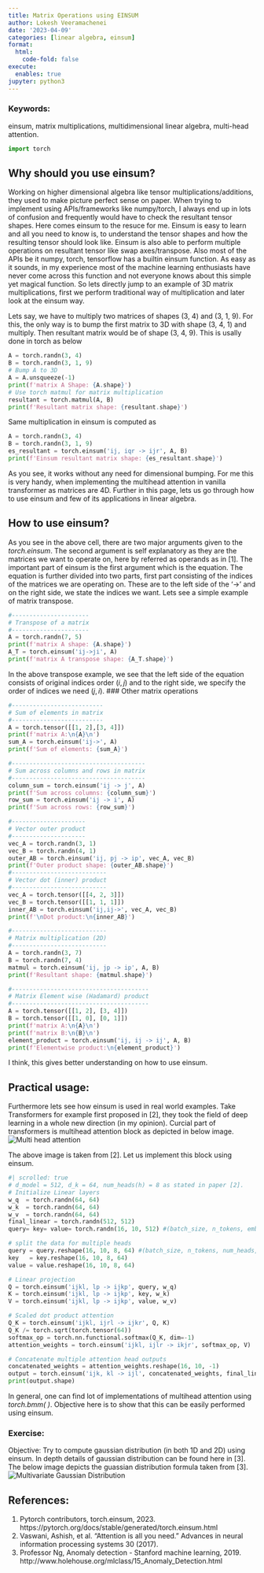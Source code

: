 ```yaml
---
title: Matrix Operations using EINSUM
author: Lokesh Veeramachenei
date: '2023-04-09'
categories: [linear algebra, einsum]
format:
  html:
    code-fold: false
execute:
  enables: true
jupyter: python3
---
```


### Keywords:
einsum, matrix multiplications, multidimensional linear algebra, multi-head attention.

```python
import torch
```

## Why should you use einsum?
Working on higher dimensional algebra like tensor multiplications/additions, they used to make picture perfect sense on paper. When trying to implement using APIs/frameworks like numpy/torch, I always end up in lots of confusion and frequently would have to check the resultant tensor shapes. Here comes einsum to the resuce for me. Einsum is easy to learn and all you need to know is, to understand the tensor shapes and how the resulting tensor should look like. Einsum is also able to perform multiple operations on resultant tensor like swap axes/transpose. Also most of the APIs be it numpy, torch, tensorflow has a builtin einsum function. As easy as it sounds, in my experience most of the machine learning enthusiasts have never come across this function and not everyone knows about this simple yet magical function. So lets directly jump to an example of 3D matrix multiplications, first we perform traditional way of multiplication and later look at the einsum way.

Lets say, we have to multiply two matrices of shapes (3, 4) and (3, 1, 9). For this, the only way is to bump the first matrix to 3D with shape (3, 4, 1) and multiply. Then resultant matrix would be of shape (3, 4, 9). This is usally done in torch as below

```python
A = torch.randn(3, 4)
B = torch.randn(3, 1, 9)
# Bump A to 3D
A = A.unsqueeze(-1)
print(f'matrix A Shape: {A.shape}')
# Use torch matmul for matrix multiplication
resultant = torch.matmul(A, B)
print(f'Resultant matrix shape: {resultant.shape}')
```

Same multiplication in einsum is computed as

```python
A = torch.randn(3, 4)
B = torch.randn(3, 1, 9)
es_resultant = torch.einsum('ij, iqr -> ijr', A, B)
print(f'Einsum resultant matrix shape: {es_resultant.shape}')
```

As you see, it works without any need for dimensional bumping. For me this is very handy, when implementing the multihead attention in vanilla transformer as matrices are 4D. Further in this page, lets us go through how to use einsum and few of its applications in linear algebra.

## How to use einsum?
As you see in the above cell, there are two major arguments given to the _torch.einsum_. The second argument is self explanatory as they are the matrices we want to operate on, here by referred as operands as in [1]. The important part of einsum is the first argument which is the equation. The equation is further divided into two parts, first part consisting of the indices of the matrices we are operating on. These are to the left side of the '->' and on the right side, we state the indices we want. Lets see a simple example of matrix transpose.

```python
#----------------------
# Transpose of a matrix
#----------------------
A = torch.randn(7, 5)
print(f'matrix A shape: {A.shape}')
A_T = torch.einsum('ij->ji', A)
print(f'matrix A transpose shape: {A_T.shape}')
```

In the above transpose example, we see that the left side of the equation consists of original indices order $(i,j)$ and to the right side, we specify the order of indices we need $(j, i)$.
### Other matrix operations

```python
#--------------------------
# Sum of elements in matrix
#--------------------------
A = torch.tensor([[1, 2],[3, 4]])
print(f'matrix A:\n{A}\n')
sum_A = torch.einsum('ij->', A)
print(f'Sum of elements: {sum_A}')
```

```python
#--------------------------------------
# Sum across columns and rows in matrix
#--------------------------------------
column_sum = torch.einsum('ij -> j', A)
print(f'Sum across columns: {column_sum}')
row_sum = torch.einsum('ij -> i', A)
print(f'Sum across rows: {row_sum}')
```

```python
#---------------------
# Vector outer product
#---------------------
vec_A = torch.randn(3, 1)
vec_B = torch.randn(4, 1)
outer_AB = torch.einsum('ij, pj -> ip', vec_A, vec_B)
print(f'Outer product shape: {outer_AB.shape}')
#---------------------------
# Vector dot (inner) product
#---------------------------
vec_A = torch.tensor([[4, 2, 3]])
vec_B = torch.tensor([[1, 1, 1]])
inner_AB = torch.einsum('ij,ij->', vec_A, vec_B)
print(f'\nDot product:\n{inner_AB}')
```

```python
#---------------------------
# Matrix multiplication (2D)
#---------------------------
A = torch.randn(3, 7)
B = torch.randn(7, 4)
matmul = torch.einsum('ij, jp -> ip', A, B)
print(f'Resultant shape: {matmul.shape}')
```

```python
#---------------------------------------
# Matrix Element wise (Hadamard) product
#---------------------------------------
A = torch.tensor([[1, 2], [3, 4]])
B = torch.tensor([[1, 0], [0, 1]])
print(f'matrix A:\n{A}\n')
print(f'matrix B:\n{B}\n')
element_product = torch.einsum('ij, ij -> ij', A, B)
print(f'Elementwise product:\n{element_product}')
```

I think, this gives better understanding on how to use einsum.

## Practical usage:
Furthermore lets see how einsum is used in real world examples. Take Transformers for example first proposed in [2], they took the field of deep learning in a whole new direction (in my opinion). Curcial part of transformers is multihead attention block as depicted in below image.
![Multi head attention](./multihead_attention.jpeg "Multi head attention. Image from [2]")

The above image is taken from [2]. Let us implement this block using einsum.

```python
#| scrolled: true
# d_model = 512, d_k = 64, num_heads(h) = 8 as stated in paper [2].
# Initialize Linear layers
w_q  = torch.randn(64, 64)
w_k  = torch.randn(64, 64)
w_v  = torch.randn(64, 64)
final_linear = torch.randn(512, 512)
query= key= value= torch.randn(16, 10, 512) #(batch_size, n_tokens, embedding_size)

# split the data for multiple heads
query = query.reshape(16, 10, 8, 64) #(batch_size, n_tokens, num_heads, d_k)
key   = key.reshape(16, 10, 8, 64)
value = value.reshape(16, 10, 8, 64)

# Linear projection
Q = torch.einsum('ijkl, lp -> ijkp', query, w_q)
K = torch.einsum('ijkl, lp -> ijkp', key, w_k)
V = torch.einsum('ijkl, lp -> ijkp', value, w_v)

# Scaled dot product attention
Q_K = torch.einsum('ijkl, ijrl -> ijkr', Q, K)
Q_K /= torch.sqrt(torch.tensor(64))
softmax_op = torch.nn.functional.softmax(Q_K, dim=-1)
attention_weights = torch.einsum('ijkl, ijlr -> ikjr', softmax_op, V)

# Concatenate multiple attention head outputs
concatenated_weights = attention_weights.reshape(16, 10, -1)
output = torch.einsum('ijk, kl -> ijl', concatenated_weights, final_linear)
print(output.shape)
```

In general, one can find lot of implementations of multihead attention using _torch.bmm( )_. Objective here is to show that this can be easily performed using einsum.

### Exercise:
Objective: Try to compute gaussian distribution (in both 1D and 2D) using einsum. In depth details of gaussian distribution can be found here in [3]. The below image depicts the guassian distribution formula taken from [3].
![Multivariate Gaussian Distribution](./multigauss.jpeg "Multivariate Gaussian Distribution")

## References:
1. Pytorch contributors, torch.einsum, 2023. https://pytorch.org/docs/stable/generated/torch.einsum.html
2. Vaswani, Ashish, et al. "Attention is all you need." Advances in neural information processing systems 30 (2017).
3. Professor Ng, Anomaly detection - Stanford machine learning, 2019. http://www.holehouse.org/mlclass/15_Anomaly_Detection.html

